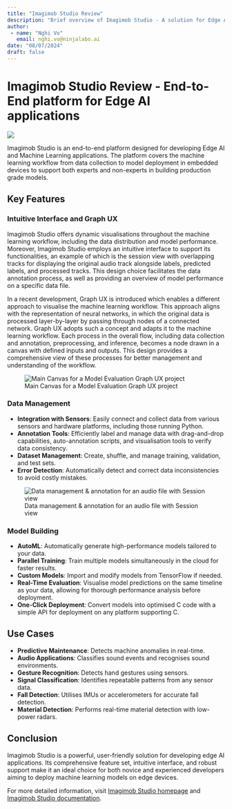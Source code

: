 ```yaml
---
title: "Imagimob Studio Review"
description: "Brief overview of Imagimob Studio - A solution for Edge AI applications"
author: 
 - name: "Nghi Vo"
   email: nghi.vo@ninjalabo.ai
date: "08/07/2024"
draft: false
---
```


# Imagimob Studio Review - End-to-End platform for Edge AI applications

![](images/imagimob_logo.jpg)

Imagimob Studio is an end-to-end platform designed for developing Edge AI and Machine Learning applications. The platform covers the machine learning workflow from data collection to model deployment in embedded devices to support both experts and non-experts in building production grade models.

## Key Features
### Intuitive Interface and Graph UX
Imagimob Studio offers dynamic visualisations throughout the machine learning workflow, including the data distribution and model performance. Moreover, Imagimob Studio employs an intuitive interface to support its functionalities, an example of which is the session view with overlapping tracks for displaying the original audio track alongside labels, predicted labels, and processed tracks. This design choice facilitates the data annotation process, as well as providing an overview of model performance on a specific data file.

In a recent development, Graph UX is introduced which enables a different approach to visualise the machine learning workflow. This approach aligns with the representation of neural networks, in which the original data is processed layer-by-layer by passing through nodes of a connected network. Graph UX adopts such a concept and adapts it to the machine learning workflow. Each process in the overall flow, including data collection and annotation, preprocessing, and inference, becomes a node drawn in a canvas with defined inputs and outputs. This design provides a comprehensive view of these processes for better management and understanding of the workflow.

![Main Canvas for a Model Evaluation Graph UX project](images/main_imunit.jpg)

### Data Management
- **Integration with Sensors**: Easily connect and collect data from various sensors and hardware platforms, including those running Python.  
- **Annotation Tools**: Efficiently label and manage data with drag-and-drop capabilities, auto-annotation scripts, and visualisation tools to verify data consistency.  
- **Dataset Management**: Create, shuffle, and manage training, validation, and test sets.  
- **Error Detection**: Automatically detect and correct data inconsistencies to avoid costly mistakes.  

![Data management & annotation for an audio file with Session view](images/session.jpeg)

### Model Building 
- **AutoML**: Automatically generate high-performance models tailored to your data.  
- **Parallel Training**: Train multiple models simultaneously in the cloud for faster results.  
- **Custom Models**: Import and modify models from TensorFlow if needed.  
- **Real-Time Evaluation**: Visualise model predictions on the same timeline as your data, allowing for thorough performance analysis before deployment.  
- **One-Click Deployment**: Convert models into optimised C code with a simple API for deployment on any platform supporting C.  

## Use Cases
- **Predictive Maintenance**: Detects machine anomalies in real-time.  
- **Audio Applications**: Classifies sound events and recognises sound environments.  
- **Gesture Recognition**: Detects hand gestures using sensors.  
- **Signal Classification**: Identifies repeatable patterns from any sensor data.  
- **Fall Detection**: Utilises IMUs or accelerometers for accurate fall detection.  
- **Material Detection**: Performs real-time material detection with low-power radars.  

## Conclusion
Imagimob Studio is a powerful, user-friendly solution for developing edge AI applications. Its comprehensive feature set, intuitive interface, and robust support make it an ideal choice for both novice and experienced developers aiming to deploy machine learning models on edge devices.  

For more detailed information, visit [Imagimob Studio homepage](https://www.imagimob.com/studio) and [Imagimob Studio documentation](https://developer.imagimob.com/).
